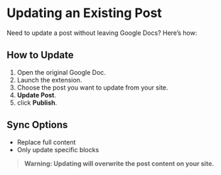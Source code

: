 # Updating an Existing Post

Need to update a post without leaving Google Docs? Here’s how:

## How to Update

1. Open the original Google Doc.
2. Launch the extension.
3. Choose the post you want to update from your site.
4. **Update Post**.
5. click **Publish**.  

## Sync Options

- Replace full content
- Only update specific blocks 

> **Warning: Updating will overwrite the post content on your site.**
